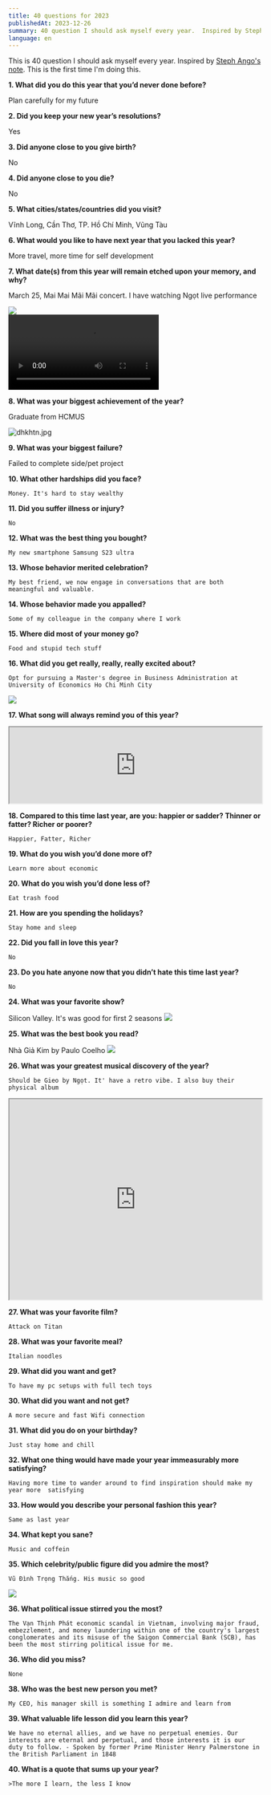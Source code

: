 ```yaml
---
title: 40 questions for 2023
publishedAt: 2023-12-26
summary: 40 question I should ask myself every year.  Inspired by Steph Ango's note. This is the first time I'm doing this.
language: en
---
```



This is 40 question I should ask myself every year.  Inspired by [Steph Ango's note](https://stephango.com/40-questions). This is the first time I'm doing this.


**1. What did you do this year that you’d never done before?**

   Plan carefully for my future

**2. Did you keep your new year’s resolutions?**

   Yes

**3. Did anyone close to you give birth?**

   No

**4. Did anyone close to you die?**

   No

**5. What cities/states/countries did you visit?**

   Vĩnh Long, Cần Thơ, TP. Hồ Chí Minh, Vũng Tàu

**6. What would you like to have next year that you lacked this year?**

   More travel, more time for self development

**7. What date(s) from this year will remain etched upon your memory, and why?**

   March 25, Mai Mai Mãi Mãi concert. I have watching Ngọt live performance

<div className="flex  gap-5">
<div className="w-2/3 relative">
<img src="/images/40-questions-for-2023/IMG_20230325_203829.jpg"
className="size-full object-cover rounded-xl"
/>
</div>
<video controls="controls"
    className="w-1/3 rounded-lg my-0"
>
    <source src="/images/40-questions-for-2023/maimaimaimai.mp4" type="video/mp4" />
</video>
</div>

**8. What was your biggest achievement of the year?**

   Graduate from HCMUS

![dhkhtn.jpg](/images/40-questions-for-2023/dhkhtn.jpg)

**9. What was your biggest failure?**

   Failed to complete side/pet project

**10. What other hardships did you face?**

    Money. It's hard to stay wealthy

**11. Did you suffer illness or injury?**

    No

**12. What was the best thing you bought?**

    My new smartphone Samsung S23 ultra

**13. Whose behavior merited celebration?**

    My best friend, we now engage in conversations that are both meaningful and valuable.

**14. Whose behavior made you appalled?**

    Some of my colleague in the company where I work

**15. Where did most of your money go?**

    Food and stupid tech stuff

**16. What did you get really, really, really excited about?**

    Opt for pursuing a Master's degree in Business Administration at University of Economics Ho Chi Minh City
    
![](/images/40-questions-for-2023/20231130074236.jpg)

**17. What song will always remind you of this year?**

<iframe
    className="bg-transparent rounded-xl"
 src="https://open.spotify.com/embed/track/1yo967mk7CpjvruNxBecOY" width="100%" height="152"  
 loading="lazy"></iframe>

**18. Compared to this time last year, are you: happier or sadder? Thinner or fatter? Richer or poorer?**

    Happier, Fatter, Richer

**19. What do you wish you’d done more of?**

    Learn more about economic

**20. What do you wish you’d done less of?**

    Eat trash food

**21. How are you spending the holidays?**

    Stay home and sleep

**22. Did you fall in love this year?**

    No

**23. Do you hate anyone now that you didn’t hate this time last year?**

    No

**24. What was your favorite show?**

   Silicon Valley. It's was good for first 2 seasons
![](/images/40-questions-for-2023/20231130080107.jpg)

**25. What was the best book you read?**

   Nhà Giả Kim by Paulo Coelho
[![](/images/40-questions-for-2023/21558662.jpg)](https://www.goodreads.com/book/show/21558662-nh-gi-kim)

**26. What was your greatest musical discovery of the year?**

    Should be Gieo by Ngọt. It' have a retro vibe. I also buy their physical album
<iframe className="rounded-xl" src="https://open.spotify.com/embed/album/1ZnJrvDY8ih3ppPWR2Tc2a?utm_source=generator" width="100%" height="400"  allowFullScreen="" allow="autoplay; clipboard-write; encrypted-media; fullscreen; picture-in-picture" loading="lazy"></iframe>

**27. What was your favorite film?**

    Attack on Titan

**28. What was your favorite meal?**

    Italian noodles

**29. What did you want and get?**

    To have my pc setups with full tech toys
    
**30. What did you want and not get?**

    A more secure and fast Wifi connection

**31. What did you do on your birthday?**

    Just stay home and chill

**32. What one thing would have made your year immeasurably more satisfying?**

    Having more time to wander around to find inspiration should make my year more  satisfying

**33. How would you describe your personal fashion this year?**

    Same as last year

**34. What kept you sane?**

    Music and coffein

**35. Which celebrity/public figure did you admire the most?**

    Vũ Đình Trọng Thắng. His music so good
    
![](/images/40-questions-for-2023/20231130081846.jpg)

**36. What political issue stirred you the most?**

    The Vạn Thịnh Phát economic scandal in Vietnam, involving major fraud, embezzlement, and money laundering within one of the country's largest conglomerates and its misuse of the Saigon Commercial Bank (SCB), has been the most stirring political issue for me.

**36. Who did you miss?**

    None

**38. Who was the best new person you met?**

    My CEO, his manager skill is something I admire and learn from

**39. What valuable life lesson did you learn this year?**

    We have no eternal allies, and we have no perpetual enemies. Our interests are eternal and perpetual, and those interests it is our duty to follow. - Spoken by former Prime Minister Henry Palmerstone in the British Parliament in 1848

**40. What is a quote that sums up your year?**

	>The more I learn, the less I know

